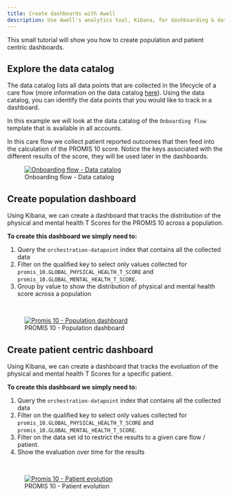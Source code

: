 ```yaml
---
title: Create dashboards with Awell
description: Use Awell's analytics tool, Kibana, for dashboarding & data visualization
---
```


This small tutorial will show you how to create population and patient centric dashboards.

## Explore the data catalog

The data catalog lists all data points that are collected in the lifecycle of a care flow (more information on the data catalog [here](https://help.awellhealth.com/en/articles/4791428-data-catalog)). Using the data catalog, you can identify the data points that you would like to track in a dashboard.

In this example we will look at the data catalog of the `Onboarding flow` template that is available in all accounts.

In this care flow we collect patient reported outcomes that then feed into the calculation of the PROMIS 10 score. Notice the keys associated with the different results of the score, they will be used later in the dashboards.

<figure className="w-full flex flex-col justify-center text-center relative">
  <a
    href="https://res.cloudinary.com/da7x4rzl4/image/upload/v1670507794/Developer%20portal/Dashboards_tutorial_-_data_catalog.png"
    target="_blank"
    className="custom-link"
  >
    <img
      src="https://res.cloudinary.com/da7x4rzl4/image/upload/v1670507794/Developer%20portal/Dashboards_tutorial_-_data_catalog.png"
      alt="Onboarding flow - Data catalog"
      className="mx-auto"
    />
  </a>
  <figcaption className="pt-2 dark:text-slate-400">
    Onboarding flow - Data catalog
  </figcaption>
</figure>

## Create population dashboard

Using Kibana, we can create a dashboard that tracks the distribution of the physical and mental health T Scores for the PROMIS 10 across a population.

**To create this dashboard we simply need to:**

1. Query the `orchestration-datapoint` index that contains all the collected data
2. Filter on the qualified key to select only values collected for `promis_10.GLOBAL_PHYSICAL_HEALTH_T_SCORE` and `promis_10.GLOBAL_MENTAL_HEALTH_T_SCORE`.
3. Group by value to show the distribution of physical and mental health score across a population

<br />

<figure className="w-full flex flex-col justify-center text-center relative">
  <a
    href="https://res.cloudinary.com/da7x4rzl4/image/upload/v1670507794/Developer%20portal/Dashboards_tutorial_-_population_dashboard.png"
    target="_blank"
    className="custom-link"
  >
    <img
      src="https://res.cloudinary.com/da7x4rzl4/image/upload/v1670507794/Developer%20portal/Dashboards_tutorial_-_population_dashboard.png"
      alt="Promis 10 - Population dashboard"
      className="mx-auto"
    />
  </a>
  <figcaption className="pt-2 dark:text-slate-400">
    PROMIS 10 - Population dashboard
  </figcaption>
</figure>

## Create patient centric dashboard

Using Kibana, we can create a dashboard that tracks the evoluation of the physical and mental health T Scores for a specific patient.

**To create this dashboard we simply need to:**

1. Query the `orchestration-datapoint` index that contains all the collected data
2. Filter on the qualified key to select only values collected for `promis_10.GLOBAL_PHYSICAL_HEALTH_T_SCORE` and `promis_10.GLOBAL_MENTAL_HEALTH_T_SCORE`.
3. Filter on the data set id to restrict the results to a given care flow / patient.
4. Show the evaluation over time for the results

<br />

<figure className="w-full flex flex-col justify-center text-center relative">
  <a
    href="https://res.cloudinary.com/da7x4rzl4/image/upload/v1670507794/Developer%20portal/Dashboards_tutorial_-_patient_evolution_dashboard.png"
    target="_blank"
    className="custom-link"
  >
    <img
      src="https://res.cloudinary.com/da7x4rzl4/image/upload/v1670507794/Developer%20portal/Dashboards_tutorial_-_patient_evolution_dashboard.png"
      alt="Promis 10 - Patient evolution"
      className="mx-auto"
    />
  </a>
  <figcaption className="dark:text-slate-400">
    PROMIS 10 - Patient evolution
  </figcaption>
</figure>
